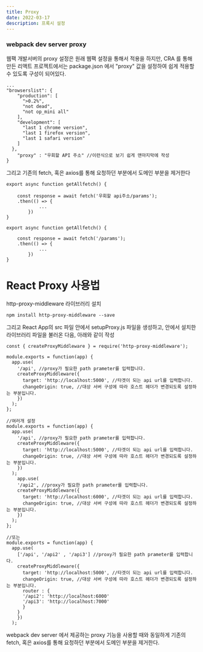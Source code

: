 ```yaml
---
title: Proxy
date: 2022-03-17
description: 프록시 설정
---
```


### webpack dev server proxy

웹팩 개발서버의 proxy 설정은 원래 웹팩 설정을 통해서 적용을 하지만, CRA 를 통해 만든 리액트 프로젝트에서는 package.json 에서 "proxy" 값을 설정하여 쉽게 적용할 수 있도록 구성이 되어있다.

```tsx
...
"browserslist": {
    "production": [
      ">0.2%",
      "not dead",
      "not op_mini all"
    ],
    "development": [
      "last 1 chrome version",
      "last 1 firefox version",
      "last 1 safari version"
    ]
  },
	"proxy" : "우회할 API 주소" //이런식으로 보기 쉽게 맨마지막에 작성
}
```

그리고 기존의 fetch, 혹은 axios를 통해 요청하던 부분에서 도메인 부분을 제거한다

```tsx
export async function getAllfetch() {

    const response = await fetch('우회할 api주소/params');
    .then(() => {
			...
		})
}

export async function getAllfetch() {

    const response = await fetch('/params');
    .then(() => {
			...
		})
}
```

# React Proxy 사용법

http-proxy-middleware 라이브러리 설치

```tsx
npm install http-proxy-middleware --save
```

그리고 React App의 src 파일 안에서 setupProxy.js 파일을 생성하고, 안에서 설치한 라이브러리 파일을 불러온 다음, 아래와 같이 작성

```tsx
const { createProxyMiddleware } = require('http-proxy-middleware');

module.exports = function(app) {
  app.use(
    '/api', //proxy가 필요한 path prameter를 입력합니다.
    createProxyMiddleware({
      target: 'http://localhost:5000', //타겟이 되는 api url를 입력합니다.
      changeOrigin: true, //대상 서버 구성에 따라 호스트 헤더가 변경되도록 설정하는 부분입니다.
    })
  );
};

//여러개 설정
module.exports = function(app) {
  app.use(
    '/api', //proxy가 필요한 path prameter를 입력합니다.
    createProxyMiddleware({
      target: 'http://localhost:5000', //타겟이 되는 api url를 입력합니다.
      changeOrigin: true, //대상 서버 구성에 따라 호스트 헤더가 변경되도록 설정하는 부분입니다.
    })
  );
    app.use(
    '/api2', //proxy가 필요한 path prameter를 입력합니다.
    createProxyMiddleware({
      target: 'http://localhost:6000', //타겟이 되는 api url를 입력합니다.
      changeOrigin: true, //대상 서버 구성에 따라 호스트 헤더가 변경되도록 설정하는 부분입니다.
    })
  );
};

//또는
module.exports = function(app) {
  app.use(
    ['/api', '/api2' , '/api3'] //proxy가 필요한 path prameter를 입력합니다.
    createProxyMiddleware({
      target: 'http://localhost:5000', //타겟이 되는 api url를 입력합니다.
      changeOrigin: true, //대상 서버 구성에 따라 호스트 헤더가 변경되도록 설정하는 부분입니다.
      router : {
      '/api2': 'http://localhost:6000'
      '/api3': 'http://localhost:7000'
      }
    }
    })
  );

```

webpack dev server 에서 제공하는 proxy 기능을 사용할 때와 동일하게 기존의 fetch, 혹은 axios를 통해 요청하던 부분에서 도메인 부분을 제거한다.
